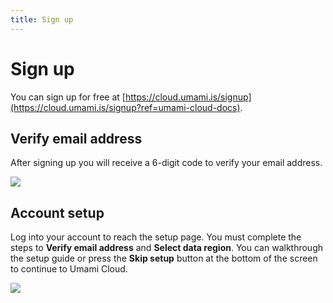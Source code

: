 ```yaml
---
title: Sign up
---
```


# Sign up

You can sign up for free at [https://cloud.umami.is/signup](https://cloud.umami.is/signup?ref=umami-cloud-docs).

## Verify email address

After signing up you will receive a 6-digit code to verify your email address.

<img src="/images/cloud/sign-up-verify-email.png" />

## Account setup

Log into your account to reach the setup page. You must complete the steps to **Verify email address** and **Select data region**.
You can walkthrough the setup guide or press the **Skip setup** button at the bottom of the screen to continue to Umami Cloud.

<img src="/images/cloud/sign-up-setup.png" />

